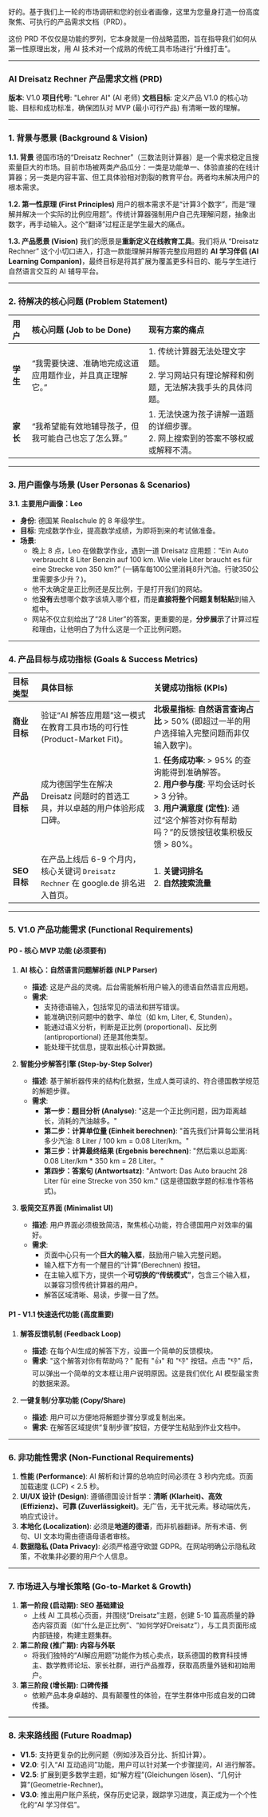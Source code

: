 好的。基于我们上一轮的市场调研和您的创业者画像，这里为您量身打造一份高度聚焦、可执行的产品需求文档（PRD）。

这份 PRD 不仅仅是功能的罗列，它本身就是一份战略蓝图，旨在指导我们如何从第一性原理出发，用 AI 技术对一个成熟的传统工具市场进行“升维打击”。

-----

### **AI Dreisatz Rechner 产品需求文档 (PRD)**

**版本**: V1.0
**项目代号**: "Lehrer AI" (AI 老师)
**文档目标**: 定义产品 V1.0 的核心功能、目标和成功标准，确保团队对 MVP (最小可行产品) 有清晰一致的理解。

-----

### **1. 背景与愿景 (Background & Vision)**

**1.1. 背景**
德国市场的“Dreisatz Rechner”（三数法则计算器）是一个需求稳定且搜索量巨大的市场。目前市场被两类产品瓜分：一类是功能单一、体验直接的在线计算器；另一类是内容丰富、但工具体验相对割裂的教育平台。两者均未解决用户的根本需求。

**1.2. 第一性原理 (First Principles)**
用户的根本需求不是“计算3个数字”，而是“理解并解决一个实际的比例应用题”。传统计算器强制用户自己先理解问题，抽象出数字，再手动输入。这个“翻译”过程正是学生最大的痛点。

**1.3. 产品愿景 (Vision)**
我们的愿景是**重新定义在线教育工具**。我们将从 “Dreisatz Rechner” 这个小切口进入，打造一款能理解并解答完整应用题的 **AI 学习伴侣 (AI Learning Companion)**，最终目标是将其扩展为覆盖更多科目的、能与学生进行自然语言交互的 AI 辅导平台。

-----

### **2. 待解决的核心问题 (Problem Statement)**

| 用户       | 核心问题 (Job to be Done)                               | 现有方案的痛点                                                                                   |
| :--------- | :------------------------------------------------------ | :----------------------------------------------------------------------------------------------- |
| **学生** | “我需要快速、准确地完成这道应用题作业，并且真正理解它。” | 1. 传统计算器无法处理文字题。<br>2. 学习网站只有理论解释和例题，无法解决我手头的具体问题。   |
| **家长** | “我希望能有效地辅导孩子，但我可能自己也忘了怎么算。”     | 1. 无法快速为孩子讲解一道题的详细步骤。<br>2. 网上搜索到的答案不够权威或解释不清。         |

-----

### **3. 用户画像与场景 (User Personas & Scenarios)**

**3.1. 主要用户画像：Leo**

  * **身份**: 德国某 Realschule 的 8 年级学生。
  * **目标**: 完成数学作业，提高数学成绩，为即将到来的考试做准备。
  * **场景**:
      * 晚上 8 点，Leo 在做数学作业，遇到一道 Dreisatz 应用题：“Ein Auto verbraucht 8 Liter Benzin auf 100 km. Wie viele Liter braucht es für eine Strecke von 350 km?” (一辆车每100公里消耗8升汽油。行驶350公里需要多少升？)。
      * 他不太确定是正比例还是反比例，于是打开我们的网站。
      * 他**没有**去想哪个数字该填入哪个框，而是**直接将整个问题复制粘贴**到输入框中。
      * 网站不仅立刻给出了“28 Liter”的答案，更重要的是，**分步展示**了计算过程和理由，让他明白了为什么这是一个正比例问题。

-----

### **4. 产品目标与成功指标 (Goals & Success Metrics)**

| 目标类型     | 具体目标                                                                   | 关键成功指标 (KPIs)                                                                                                                                                                 |
| :----------- | :------------------------------------------------------------------------- | :---------------------------------------------------------------------------------------------------------------------------------------------------------------------------------- |
| **商业目标** | 验证“AI 解答应用题”这一模式在教育工具市场的可行性 (Product-Market Fit)。     | **北极星指标**: **自然语言查询占比** \> 50% (即超过一半的用户选择输入完整问题而非仅输入数字)。                                                                                             |
| **产品目标** | 成为德国学生在解决 Dreisatz 问题时的首选工具，并以卓越的用户体验形成口碑。 | 1. **任务成功率**: \> 95% 的查询能得到准确解答。<br>2. **用户参与度**: 平均会话时长 \> 3 分钟。<br>3. **用户满意度 (定性)**: 通过“这个解答对你有帮助吗？”的反馈按钮收集积极反馈 \> 80%。 |
| **SEO 目标** | 在产品上线后 6-9 个月内，核心关键词 `Dreisatz Rechner` 在 google.de 排名进入首页。 | 1. **关键词排名**<br>2. **自然搜索流量** |

-----

### **5. V1.0 产品功能需求 (Functional Requirements)**

#### **P0 - 核心 MVP 功能 (必须要有)**

1.  **AI 核心：自然语言问题解析器 (NLP Parser)**

      * **描述**: 这是产品的灵魂。后台需能解析用户输入的德语自然语言应用题。
      * **需求**:
          * 支持德语输入，包括常见的语法和拼写错误。
          * 能准确识别问题中的数字、单位（如 km, Liter, €, Stunden）。
          * 能通过语义分析，判断是正比例 (proportional)、反比例 (antiproportional) 还是其他类型。
          * 能处理干扰信息，提取出核心计算数据。

2.  **智能分步解答引擎 (Step-by-Step Solver)**

      * **描述**: 基于解析器传来的结构化数据，生成人类可读的、符合德国教学规范的解题步骤。
      * **需求**:
          * **第一步：题目分析 (Analyse)**: "这是一个正比例问题，因为距离越长，消耗的汽油越多。"
          * **第二步：计算单位量 (Einheit berechnen)**: "首先我们计算每公里消耗多少汽油: 8 Liter / 100 km = 0.08 Liter/km。"
          * **第三步：计算最终结果 (Ergebnis berechnen)**: "然后乘以总距离: 0.08 Liter/km \* 350 km = 28 Liter。"
          * **第四步：答案句 (Antwortsatz)**: "Antwort: Das Auto braucht 28 Liter für eine Strecke von 350 km." (这是德国数学题的标准作答格式)。

3.  **极简交互界面 (Minimalist UI)**

      * **描述**: 用户界面必须极致简洁，聚焦核心功能，符合德国用户对效率的偏好。
      * **需求**:
          * 页面中心只有一个**巨大的输入框**，鼓励用户输入完整问题。
          * 输入框下方有一个醒目的“计算”(Berechnen) 按钮。
          * 在主输入框下方，提供一个**可切换的“传统模式”**，包含三个输入框，以兼容习惯传统计算器的用户。
          * 解答区域清晰、易读，步骤一目了然。

#### **P1 - V1.1 快速迭代功能 (高度重要)**

1.  **解答反馈机制 (Feedback Loop)**

      * **描述**: 在每个AI生成的解答下方，设置一个简单的反馈模块。
      * **需求**: "这个解答对你有帮助吗？" 配有 "👍" 和 "👎" 按钮。点击 "👎" 后，可以弹出一个简单的文本框让用户说明原因。这是我们优化 AI 模型最宝贵的数据来源。

2.  **一键复制/分享功能 (Copy/Share)**

      * **描述**: 用户可以方便地将解题步骤分享或复制出来。
      * **需求**: 在解答区域提供“复制步骤”按钮，方便学生粘贴到作业文档中。

-----

### **6. 非功能性需求 (Non-Functional Requirements)**

1.  **性能 (Performance)**: AI 解析和计算的总响应时间必须在 3 秒内完成。页面加载速度 (LCP) \< 2.5 秒。
2.  **UI/UX 设计 (Design)**: 遵循德国设计哲学：**清晰 (Klarheit)、高效 (Effizienz)、可靠 (Zuverlässigkeit)**。无广告，无干扰元素。移动端优先，响应式设计。
3.  **本地化 (Localization)**: 必须是**地道的德语**，而非机器翻译。所有术语、例句、UI 文本均需由德语母语者审核。
4.  **数据隐私 (Data Privacy)**: 必须严格遵守欧盟 GDPR。在网站明确公示隐私政策，不收集非必要的用户个人信息。

-----

### **7. 市场进入与增长策略 (Go-to-Market & Growth)**

1.  **第一阶段 (启动期): SEO 基础建设**
      * 上线 AI 工具核心页面，并围绕“Dreisatz”主题，创建 5-10 篇高质量的静态内容页面（如“什么是正比例”、“如何学好Dreisatz”），与工具页面形成内部链接，构建主题集群。
2.  **第二阶段 (推广期): 内容与外联**
      * 将我们独特的“AI解应用题”功能作为核心卖点，联系德国的教育科技博主、数学教师论坛、家长社群，进行产品推荐，获取高质量外链和初始用户。
3.  **第三阶段 (增长期): 口碑传播**
      * 依赖产品本身卓越的、具有颠覆性的体验，在学生群体中形成自发的口碑传播。

-----

### **8. 未来路线图 (Future Roadmap)**

  * **V1.5**: 支持更复杂的比例问题（例如涉及百分比、折扣计算）。
  * **V2.0**: 引入“AI 互动追问”功能，用户可以针对某一个步骤提问，AI 进行解答。
  * **V2.5**: 扩展到更多数学主题，如“解方程”(Gleichungen lösen)、“几何计算”(Geometrie-Rechner)。
  * **V3.0**: 推出用户账户系统，保存历史记录，跟踪学习进度，真正成为一个个性化的“AI 学习伴侣”。
